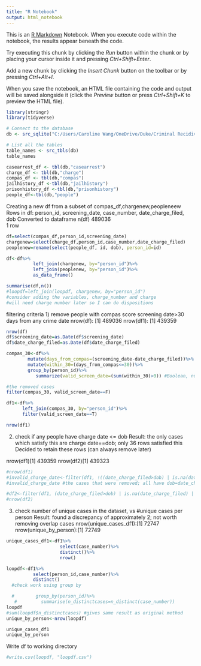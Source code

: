 ```yaml
---
title: "R Notebook"
output: html_notebook
---
```


This is an [R Markdown](http://rmarkdown.rstudio.com) Notebook. When you execute code within the notebook, the results appear beneath the code. 

Try executing this chunk by clicking the *Run* button within the chunk or by placing your cursor inside it and pressing *Ctrl+Shift+Enter*. 

Add a new chunk by clicking the *Insert Chunk* button on the toolbar or by pressing *Ctrl+Alt+I*.

When you save the notebook, an HTML file containing the code and output will be saved alongside it (click the *Preview* button or press *Ctrl+Shift+K* to preview the HTML file).

```r
library(stringr)
library(tidyverse)
```


```r
# Connect to the database
db <- src_sqlite("C:/Users/Caroline Wang/OneDrive/Duke/Criminal Recidivism/crim-recid-code/compas-analysis/compas.db", create = TRUE)

# List all the tables
table_names <- src_tbls(db)
table_names
```

```r
casearrest_df <- tbl(db,"casearrest")
charge_df <- tbl(db,"charge")
compas_df <- tbl(db,"compas")
jailhistory_df <-tbl(db,"jailhistory")
prisonhistory_df <-tbl(db,"prisonhistory")
people_df<-tbl(db,"people")
```

Creating a new df from a subset of compas_df,chargenew,peopleneew
Rows in df: person_id, screening_date, case_number, date_charge_filed, dob
Converted to dataframe
n(df)
<int>
489036				
1 row

```r
df=select(compas_df,person_id,screening_date)
chargenew=select(charge_df,person_id,case_number,date_charge_filed)
peoplenew=rename(select(people_df, id, dob), person_id=id)

df<-df%>%
          left_join(chargenew, by="person_id")%>%
          left_join(peoplenew, by="person_id")%>%
          as_data_frame()

summarise(df,n())
#loopdf=left_join(loopdf, chargenew, by="person_id")
#consider adding the variables, charge_number and charge
#will need charge number later so I can do dispositions
```



filtering criteria
1) remove people with compas score screening date>30 days from any crime date 
nrow(df): [1] 489036
nrow(df1): [1] 439359
```r
nrow(df)
df$screening_date=as.Date(df$screening_date)
df$date_charge_filed=as.Date(df$date_charge_filed)

compas_30<-df%>%
        mutate(days_from_compas=(screening_date-date_charge_filed))%>%
        mutate(within_30=(days_from_compas<=30))%>%
        group_by(person_id)%>%
           summarize(valid_screen_date=(sum(within_30)>0)) #Boolean, number of cases within 30 days for each person is >0

#the removed cases
filter(compas_30, valid_screen_date==F)

df1<-df%>%
      left_join(compas_30, by="person_id")%>%
      filter(valid_screen_date==T)

nrow(df1)


```

2) check if any people have charge date <= dob
Result: the only cases which satisfy this are charge date==dob; only 36 rows satisfied this
Decided to retain these rows (can always remove later)

nrow(df1)[1] 439359
nrow(df2)[1] 439323
```r
#nrow(df1)
#invalid_charge_date<-filter(df1, !((date_charge_filed>dob) | is.na(date_charge_filed) | is.na(dob)))
#invalid_charge_date #the cases that were removed; all have dob=date_charge_filed

#df2<-filter(df1, (date_charge_filed>dob) | is.na(date_charge_filed) | is.na(dob))
#nrow(df2)

```


3) check number of unique cases in the dataset, vs #unique cases per person
Result: found a discrepancy of approximately 2; not worth removing overlap cases
nrow(unique_cases_df1):[1] 72747
nrow(unique_by_person):[1] 72749
```r
unique_cases_df1<-df1%>%
                    select(case_number)%>%
                    distinct()%>%
                    nrow()

loopdf<-df1%>%
          select(person_id,case_number)%>%
          distinct()
  #check work using group by

  #        group_by(person_id)%>%
   #         summarise(n_distinctcases=n_distinct(case_number))
loopdf
#sum(loopdf$n_distinctcases) #gives same result as original method
unique_by_person<-nrow(loopdf) 

unique_cases_df1
unique_by_person
```


Write df to working directory
```r
#write.csv(loopdf, "loopdf.csv") 
```

